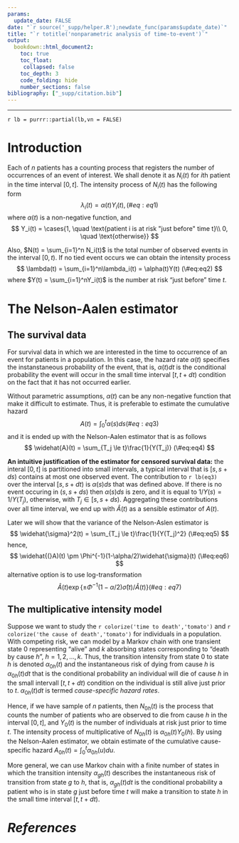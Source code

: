 ```yaml
---
params:
  update_date: FALSE
date: "`r source('_supp/helper.R');newdate_func(params$update_date)`"
title: "`r totitle('nonparametric analysis of time-to-event')`"
output:
  bookdown::html_document2:
    toc: true
    toc_float: 
     collapsed: false
    toc_depth: 3
    code_folding: hide
    number_sections: false
bibliography: ["_supp/citation.bib"]
---
```


\newcommand{\bf}[1]{\boldsymbol{#1}}
\newcommand{\hat}[1]{\widehat{#1}}
\newcommand{\mm}[1]{\mathbb{#1}}
\newcommand{\bar}[1]{\overline{#1}}
\newcommand{\tp}[1]{{#1}^{\top}}

\def\E{\Bbb{E}}
\def\V{\Bbb{V}}
\def\P{\Bbb{P}}
\def\I{{\large\unicode{x1D7D9}}}
\def\indep{\perp\!\!\!\!\perp}
\newcommand{\overeq}[2]{\stackrel{#1}{#2}}
\def\epsilon{\varepsilon} 

---

`r lb = purrr::partial(lb,vn = FALSE)`

# Introduction

Each of $n$ patients has a counting process that registers the number of occurrences of an event of interest. We shall denote it as $N_i(t)$ for $i$th patient in the time interval $[0,t]$. The intensity process of $N_i(t)$ has the following form 
$$
\lambda_i(t) = \alpha(t)Y_i(t), 
(\#eq:eq1)
$$
where $\alpha(t)$ is a non-negative function, and
$$
Y_i(t) = \cases{1, \quad \text{patient i is at risk "just before" time t}\\
0, \quad \text{otherwise}}
$$

Also, $N(t) = \sum_{i=1}^n N_i(t)$ is the total number of observed events in the interval $[0,t)$. If no tied event occurs we can obtain the intensity process
$$
\lambda(t) = \sum_{i=1}^n\lambda_i(t) = \alpha(t)Y(t)
(\#eq:eq2)
$$
where $Y(t) = \sum_{i=1}^nY_i(t)$ is the number at risk "just before" time $t$.

# The Nelson-Aalen estimator

## The survival data

For survival data in which we are interested in the time to occurrence of an event for patients in a population. In this case, the hazard rate $\alpha(t)$ specifies the instanstaneous probability of the event, that is, $\alpha(t)dt$ is the conditional probability the event will occur in the small time interval $[t,t+dt)$ condition on the fact that it has not occurred earlier. 

Without parametric assumptions, $\alpha(t)$ can be any non-negative function that make it difficult to estimate. Thus, it is preferable to estimate the cumulative hazard
$$
A(t) = \int_0^t\alpha(s)ds
(\#eq:eq3)
$$
and it is ended up with the Nelson-Aalen estimator that is as follows
$$
\hat{A}(t) = \sum_{T_j \le t}\frac{1}{Y(T_j)}
(\#eq:eq4)
$$

__An intuitive justification of the estimator for censored survival data:__ the interal $[0,t]$ is partitioned into small intervals, a typical interval that is  $[s,s+ds)$  contains at most one observed event. The contribution to `r lb(eq3)` over the interval $[s,s+dt)$ is $\alpha(s)ds$ that was defined above. If there is no event occuring in $(s,s+ds)$ then $\alpha(s)ds$ is zero, and it is equal to $1/Y(s) = 1/Y(T_j)$, otherwise, with $T_j \in [s,s+ds)$. Aggregating these contributions over all time interval, we end up with $\hat{A}(t)$ as a sensible estimator of $A(t)$. 

Later we will show that the variance of the Nelson-Aslen estimator is 
$$
\hat{\sigma}^2(t) = \sum_{T_j \le t}\frac{1}{Y(T_j)^2}
(\#eq:eq5)
$$
hence,
$$
\hat(A)(t) \pm \Phi^{-1}(1-\alpha/2)\hat{\sigma}(t)
(\#eq:eq6)
$$
alternative option is to use log-transformation
$$
\hat{A}(t)\exp\{\pm \Phi^{-1}(1-\alpha/2)\hat{\sigma}(t)/\hat{A}(t)\}
(\#eq:eq7)
$$

## The multiplicative intensity model

Suppose we want to study the `r colorize('time to death','tomato')` and `r colorize('the cause of death','tomato')` for individuals in a population. With competing risk, we can model by a Markov chain with one transient state $0$ representing "alive" and $k$ absorbing states corresponding to "death by cause $h$", $h = 1,2,\dots,k$. Thus, the transition intensity from state 0 to state $h$ is denoted $\alpha_{0h}(t)$ and the instantaneous risk of dying from cause $h$ is $\alpha_{0h}(t)dt$ that is the conditional probability an individual will die of cause $h$ in the small intervall $[t,t+dt)$ condition on the individual is still alive just prior to $t$. $\alpha_{0h}(t)dt$ is termed _cause-specific hazard rates_.

Hence, if we have  sample of $n$ patients, then $N_{0h}(t)$ is the process that counts the number of patients who are observed to die from cause $h$ in the interval $[0,t]$, and $Y_0(t)$ is the number of individuals at risk just prior to time $t$. The intensity process of multiplicative of $N_{0h}(t)$ is $\alpha_{0h}(t)Y_0(h)$. By using the Nelson-Aalen estimator, we obtain estimate of the cumulative cause-specific hazard $A_{0h}(t) = \int_0^t \alpha_{0h}(u)du$.

More general, we can use Markov chain with a finite number of states in which the transition intensity $\alpha_{gh}(t)$ describes the instantaneous risk of transition from state $g$ to $h$, that is, $\alpha_{gh}(t)dt$ is the conditional probability a patient who is in state $g$ just before time $t$ will make a transition to state $h$ in the small time interval $[t,t+dt)$. 



<!-- ------------------------------------------------------------------------------------ -->
# _References_
